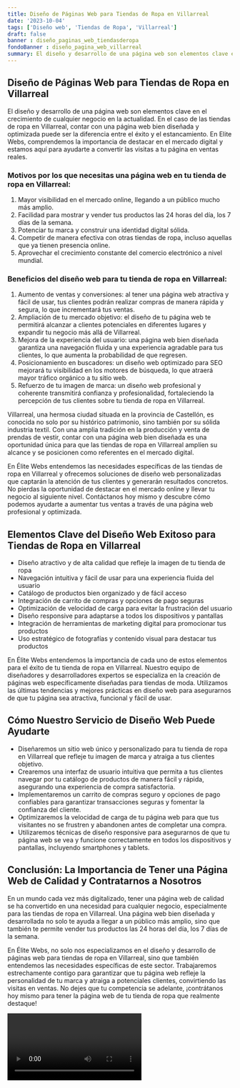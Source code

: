 ```yaml
---
title: Diseño de Páginas Web para Tiendas de Ropa en Villarreal
date: '2023-10-04'
tags: ['Diseño web', 'Tiendas de Ropa', 'Villarreal']
draft: false
banner : diseño_paginas_web_tiendasderopa
fondoBanner : diseño_pagina_web_villarreal
summary: El diseño y desarrollo de una página web son elementos clave en el crecimiento de cualquier negocio en la actualidad. En el caso de las tiendas de ropa en Villarreal, contar con una página web bien diseñada y optimizada puede ser la diferencia entre el éxito y el estancamiento. En Elite Webs, comprendemos la importancia de destacar en el mercado digital y estamos aquí para ayudarte a convertir las visitas a tu página en ventas reales.
---
```


## Diseño de Páginas Web para Tiendas de Ropa en Villarreal

El diseño y desarrollo de una página web son elementos clave en el crecimiento de cualquier negocio en la actualidad. En el caso de las tiendas de ropa en Villarreal, contar con una página web bien diseñada y optimizada puede ser la diferencia entre el éxito y el estancamiento. En Elite Webs, comprendemos la importancia de destacar en el mercado digital y estamos aquí para ayudarte a convertir las visitas a tu página en ventas reales.

### Motivos por los que necesitas una página web en tu tienda de ropa en Villarreal:

1. Mayor visibilidad en el mercado online, llegando a un público mucho más amplio.
2. Facilidad para mostrar y vender tus productos las 24 horas del día, los 7 días de la semana.
3. Potenciar tu marca y construir una identidad digital sólida.
4. Competir de manera efectiva con otras tiendas de ropa, incluso aquellas que ya tienen presencia online.
5. Aprovechar el crecimiento constante del comercio electrónico a nivel mundial.

### Beneficios del diseño web para tu tienda de ropa en Villarreal:

1. Aumento de ventas y conversiones: al tener una página web atractiva y fácil de usar, tus clientes podrán realizar compras de manera rápida y segura, lo que incrementará tus ventas.
2. Ampliación de tu mercado objetivo: el diseño de tu página web te permitirá alcanzar a clientes potenciales en diferentes lugares y expandir tu negocio más allá de Villarreal.
3. Mejora de la experiencia del usuario: una página web bien diseñada garantiza una navegación fluida y una experiencia agradable para tus clientes, lo que aumenta la probabilidad de que regresen.
4. Posicionamiento en buscadores: un diseño web optimizado para SEO mejorará tu visibilidad en los motores de búsqueda, lo que atraerá mayor tráfico orgánico a tu sitio web.
5. Refuerzo de tu imagen de marca: un diseño web profesional y coherente transmitirá confianza y profesionalidad, fortaleciendo la percepción de tus clientes sobre tu tienda de ropa en Villarreal.

Villarreal, una hermosa ciudad situada en la provincia de Castellón, es conocida no solo por su histórico patrimonio, sino también por su sólida industria textil. Con una amplia tradición en la producción y venta de prendas de vestir, contar con una página web bien diseñada es una oportunidad única para que las tiendas de ropa en Villarreal amplíen su alcance y se posicionen como referentes en el mercado digital.

En Élite Webs entendemos las necesidades específicas de las tiendas de ropa en Villarreal y ofrecemos soluciones de diseño web personalizadas que captarán la atención de tus clientes y generarán resultados concretos. No pierdas la oportunidad de destacar en el mercado online y llevar tu negocio al siguiente nivel. Contáctanos hoy mismo y descubre cómo podemos ayudarte a aumentar tus ventas a través de una página web profesional y optimizada.

<GifSeo />

<Cta />

## Elementos Clave del Diseño Web Exitoso para Tiendas de Ropa en Villarreal

- Diseño atractivo y de alta calidad que refleje la imagen de tu tienda de ropa
- Navegación intuitiva y fácil de usar para una experiencia fluida del usuario
- Catálogo de productos bien organizado y de fácil acceso
- Integración de carrito de compras y opciones de pago seguras
- Optimización de velocidad de carga para evitar la frustración del usuario
- Diseño responsive para adaptarse a todos los dispositivos y pantallas
- Integración de herramientas de marketing digital para promocionar tus productos
- Uso estratégico de fotografías y contenido visual para destacar tus productos

En Élite Webs entendemos la importancia de cada uno de estos elementos para el éxito de tu tienda de ropa en Villarreal. Nuestro equipo de diseñadores y desarrolladores expertos se especializa en la creación de páginas web específicamente diseñadas para tiendas de moda. Utilizamos las últimas tendencias y mejores prácticas en diseño web para asegurarnos de que tu página sea atractiva, funcional y fácil de usar.

## Cómo Nuestro Servicio de Diseño Web Puede Ayudarte

- Diseñaremos un sitio web único y personalizado para tu tienda de ropa en Villarreal que refleje tu imagen de marca y atraiga a tus clientes objetivo.
- Crearemos una interfaz de usuario intuitiva que permita a tus clientes navegar por tu catálogo de productos de manera fácil y rápida, asegurando una experiencia de compra satisfactoria.
- Implementaremos un carrito de compras seguro y opciones de pago confiables para garantizar transacciones seguras y fomentar la confianza del cliente.
- Optimizaremos la velocidad de carga de tu página web para que tus visitantes no se frustren y abandonen antes de completar una compra.
- Utilizaremos técnicas de diseño responsive para asegurarnos de que tu página web se vea y funcione correctamente en todos los dispositivos y pantallas, incluyendo smartphones y tablets.

## Conclusión: La Importancia de Tener una Página Web de Calidad y Contratarnos a Nosotros

En un mundo cada vez más digitalizado, tener una página web de calidad se ha convertido en una necesidad para cualquier negocio, especialmente para las tiendas de ropa en Villarreal. Una página web bien diseñada y desarrollada no solo te ayuda a llegar a un público más amplio, sino que también te permite vender tus productos las 24 horas del día, los 7 días de la semana.

En Élite Webs, no solo nos especializamos en el diseño y desarrollo de páginas web para tiendas de ropa en Villarreal, sino que también entendemos las necesidades específicas de este sector. Trabajaremos estrechamente contigo para garantizar que tu página web refleje la personalidad de tu marca y atraiga a potenciales clientes, convirtiendo las visitas en ventas. No dejes que tu competencia se adelante, ¡contrátanos hoy mismo para tener la página web de tu tienda de ropa que realmente destaque!

<Video />

<CtaBot job='Tiendas de Ropa' city='Villarreal'/>

<Gmaps query='Villarreal+españa+maps' />